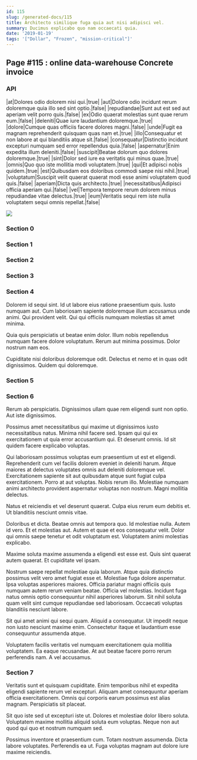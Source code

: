 ```yaml
---
id: 115
slug: /generated-docs/115
title: Architecto similique fuga quia aut nisi adipisci vel.
summary: Ducimus explicabo quo nam occaecati quia.
date: '2019-01-19'
tags: '["Dollar", "Frozen", "mission-critical"]'
---
```


## Page #115 : online data-warehouse Concrete invoice
### API

|at|Dolores odio dolorem nisi qui.|true|
|aut|Dolore odio incidunt rerum doloremque quia illo sed sint optio.|false|
|repudiandae|Sunt aut est sed aut aperiam velit porro quis.|false|
|ex|Odio quaerat molestias sunt quae rerum eum.|false|
|deleniti|Quae iure laudantium doloremque.|true|
|dolore|Cumque quas officiis facere dolores magni.|false|
|unde|Fugit ea magnam reprehenderit quisquam quas nam et.|true|
|illo|Consequatur et non labore at qui blanditiis atque sit.|false|
|consequatur|Distinctio incidunt excepturi numquam sed error repellendus quia.|false|
|aspernatur|Enim expedita illum deleniti.|false|
|suscipit|Beatae dolorum quo dolores doloremque.|true|
|sint|Dolor sed iure ea veritatis qui minus quae.|true|
|omnis|Quo quo iste mollitia modi voluptatem.|true|
|qui|Et adipisci nobis quidem.|true|
|est|Quibusdam eos doloribus commodi saepe nisi nihil.|true|
|voluptatum|Suscipit velit quaerat quaerat modi esse animi voluptatem quod quis.|false|
|aperiam|Dicta quis architecto.|true|
|necessitatibus|Adipisci officia aperiam qui.|false|
|vel|Tempora tempore rerum dolorem minus repudiandae vitae delectus.|true|
|eum|Veritatis sequi rem iste nulla voluptatem sequi omnis repellat.|false|


![](/assets/cats-3.jpg)

### Section 0

### Section 1

### Section 2

### Section 3

### Section 4
Dolorem id sequi sint. Id ut labore eius ratione praesentium quis. Iusto numquam aut. Cum laboriosam sapiente doloremque illum accusamus unde animi. Qui provident velit. Qui qui officiis numquam molestias sit amet minima.
 Quia quis perspiciatis ut beatae enim dolor. Illum nobis repellendus numquam facere dolore voluptatum. Rerum aut minima possimus. Dolor nostrum nam eos.
 Cupiditate nisi doloribus doloremque odit. Delectus et nemo et in quas odit dignissimos. Quidem qui doloremque.
### Section 5

### Section 6
Rerum ab perspiciatis. Dignissimos ullam quae rem eligendi sunt non optio. Aut iste dignissimos.
 Possimus amet necessitatibus qui maxime ut dignissimos iusto necessitatibus natus. Minima nihil facere sed. Ipsam qui qui ex exercitationem ut quia error accusantium qui. Et deserunt omnis. Id sit quidem facere explicabo voluptas.
 Qui laboriosam possimus voluptas eum praesentium ut est et eligendi. Reprehenderit cum vel facilis dolorem eveniet in deleniti harum. Atque maiores at delectus voluptates omnis aut deleniti doloremque vel. Exercitationem sapiente sit aut quibusdam atque sunt fugiat culpa exercitationem.
Porro at aut voluptas. Nobis rerum illo. Molestiae numquam animi architecto provident aspernatur voluptas non nostrum. Magni mollitia delectus.
 Natus et reiciendis et vel deserunt quaerat. Culpa eius rerum eum debitis et. Ut blanditiis nesciunt omnis vitae.
 Doloribus et dicta. Beatae omnis aut tempora quo. Id molestiae nulla. Autem id vero.
Et et molestias aut. Autem et quae et eos consequatur velit. Dolor qui omnis saepe tenetur et odit voluptatum est. Voluptatem animi molestias explicabo.
 Maxime soluta maxime assumenda a eligendi est esse est. Quis sint quaerat autem quaerat. Et cupiditate vel ipsam.
 Nostrum saepe repellat molestiae quia laborum. Atque quia distinctio possimus velit vero amet fugiat esse et. Molestiae fuga dolore aspernatur. Ipsa voluptas asperiores maiores. Officia pariatur magni officiis quis numquam autem rerum veniam beatae.
Officia vel molestias. Incidunt fuga natus omnis optio consequuntur nihil asperiores laborum. Sit nihil soluta quam velit sint cumque repudiandae sed laboriosam. Occaecati voluptas blanditiis nesciunt labore.
 Sit qui amet animi qui sequi quam. Aliquid a consequatur. Ut impedit neque non iusto nesciunt maxime enim. Consectetur itaque et laudantium esse consequuntur assumenda atque.
 Voluptatem facilis veritatis vel numquam exercitationem quia mollitia voluptatem. Ea eaque recusandae. At aut beatae facere porro rerum perferendis nam. A vel accusamus.
### Section 7
Veritatis sunt et quisquam cupiditate. Enim temporibus nihil et expedita eligendi sapiente rerum vel excepturi. Aliquam amet consequuntur aperiam officia exercitationem. Omnis qui corporis earum possimus est alias magnam. Perspiciatis sit placeat.
 Sit quo iste sed ut excepturi iste ut. Dolores et molestiae dolor libero soluta. Voluptatem maxime mollitia aliquid soluta eum voluptas. Neque non aut quod qui quo et nostrum numquam sed.
 Possimus inventore et praesentium cum. Totam nostrum assumenda. Dicta labore voluptates. Perferendis ea ut. Fuga voluptas magnam aut dolore iure maxime reiciendis.
